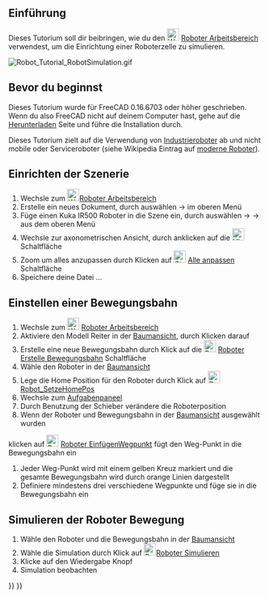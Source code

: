 <languages/>
{{TutorialInfo/de
|Topic= Roboter Arbeitsbereich
|Level= Anfänger
|Time=
|Author=r-frank
|FCVersion=0.16.6703
|Files=
}}

== Einführung ==
Dieses Tutorium soll dir beibringen, wie du den [[Image:Workbench_Robot.svg|24px]] [[Robot Workbench/de|Roboter Arbeitsbereich]] verwendest, um die Einrichtung einer Roboterzelle zu simulieren.

[[Image:Robot_Tutorial_RobotSimulation.gif]]
{{Caption|Endergebnis dieses Tutoriums}}

== Bevor du beginnst ==
Dieses Tutorium wurde für FreeCAD 0.16.6703 oder höher geschrieben. Wenn du also FreeCAD nicht auf deinem Computer hast, gehe auf die [[Download/de|Herunterladen]] Seite und führe die Installation durch. 

Dieses Tutorium zielt auf die Verwendung von [http://en.wikipedia.org/wiki/Industrial_robot Industrieroboter] ab und nicht mobile oder Serviceroboter (siehe Wikipedia Eintrag auf [http://en.wikipedia.org/wiki/Robot#Modern_robots moderne Roboter]).

==Einrichten der Szenerie==
#Wechsle zum [[Image:Workbench_Robot.svg|24px]][[Robot Workbench/de|Roboter Arbeitsbereich]]
#Erstelle ein neues Dokument, durch auswählen {{KEY|Datei}} → {{KEY| Neu}} im oberen Menü
#Füge einen Kuka IR500 Roboter in die Szene ein, durch auswählen {{KEY|Roboter}} → {{KEY|Roboter einfügen}} → {{KEY|Kuka IR500}} aus dem oberen Menü
#Wechsle zur axonometrischen Ansicht, durch anklicken auf die [[Image:View-axometric.svg|24px]]  Schaltfläche 
#Zoom um alles anzupassen durch Klicken auf [[Image:Std_ViewFitAll.svg|24px]] [[Std ViewFitAll/de|Alle anpassen]] Schaltfläche
#Speichere deine Datei ...

==Einstellen einer Bewegungsbahn==
#Wechsle zum [[Image:Workbench_Robot.svg|24px]] [[Robot Workbench/de|Roboter Arbeitsbereich]]
#Aktiviere den Modell Reiter in der [[tree view/de|Baumansicht]], durch Klicken darauf
#Erstelle eine neue Bewegungsbahn durch Klick auf die [[Image:Robot_CreateTrajectory.svg|24px]] [[Robot CreateTrajectory/de|Roboter Erstelle Bewegungsbahn]] Schaltfläche
#Wähle den Roboter in der [[tree view/de|Baumansicht]]
#Lege die Home Position für den Roboter durch Klick auf [[Image:Robot_SetHomePos.svg|24px]] [[Robot SetHomePos/de|Robot_SetzeHomePos]]
#Wechsle zum [[Task Panel/de|Aufgabenpaneel]]
#Durch Benutzung der Schieber verändere die Roboterposition
#Wenn der Roboter und Bewegungsbahn in der [[tree view/de|Baumansicht]] ausgewählt wurden
klicken auf [[Image:Robot_InsertWaypoint.svg|24px]] [[Robot InsertWaypoint/de|Roboter EinfügenWegpunkt]] fügt den Weg-Punkt in die Bewegungsbahn ein
#Jeder Weg-Punkt wird mit einem gelben Kreuz markiert und die gesamte Bewegungsbahn wird durch orange Linien dargestellt
#Definiere mindestens drei verschiedene Wegpunkte und füge sie in die Bewegungsbahn ein

==Simulieren der Roboter Bewegung==
#Wähle den Roboter und die Bewegungsbahn in der [[tree view/de|Baumansicht]]
#Wähle die Simulation durch Klick auf [[Image:Robot_Simulate.svg|24px]][[Robot Simulate/de|Roboter Simulieren]]
#Klicke auf den Wiedergabe{{KEY| &#9654;}} Knopf
#Simulation beobachten

{{Robot Tools navi{{#translation:}}}}
{{Userdocnavi{{#translation:}}}}